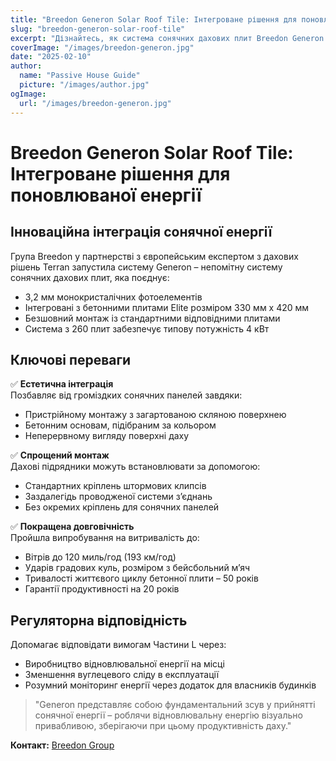```yaml
---
title: "Breedon Generon Solar Roof Tile: Інтегроване рішення для поновлюваної енергії в дахах"
slug: "breedon-generon-solar-roof-tile"
excerpt: "Дізнайтесь, як система сонячних дахових плит Breedon Generon інтегрує генерацію поновлюваної енергії із традиційною естетикою кровельних матеріалів."
coverImage: "/images/breedon-generon.jpg"
date: "2025-02-10"
author:
  name: "Passive House Guide"
  picture: "/images/author.jpg"
ogImage:
  url: "/images/breedon-generon.jpg"
---
```


# Breedon Generon Solar Roof Tile: Інтегроване рішення для поновлюваної енергії

## Інноваційна інтеграція сонячної енергії

Група Breedon у партнерстві з європейським експертом з дахових рішень Terran запустила систему Generon – непомітну систему сонячних дахових плит, яка поєднує:

- 3,2 мм монокристалічних фотоелементів
- Інтегровані з бетонними плитами Elite розміром 330 мм x 420 мм
- Безшовний монтаж із стандартними відповідними плитами
- Система з 260 плит забезпечує типову потужність 4 кВт

## Ключові переваги

✅ **Естетична інтеграція**  
Позбавляє від громіздких сонячних панелей завдяки:
- Пристрійному монтажу з загартованою скляною поверхнею
- Бетонним основам, підібраним за кольором
- Неперервному вигляду поверхні даху

✅ **Спрощений монтаж**  
Дахові підрядники можуть встановлювати за допомогою:
- Стандартних кріплень штормових клипсів
- Заздалегідь проводженої системи з’єднань
- Без окремих кріплень для сонячних панелей

✅ **Покращена довговічність**  
Пройшла випробування на витривалість до:
- Вітрів до 120 миль/год (193 км/год)
- Ударів градових куль, розміром з бейсбольний м’яч
- Тривалості життєвого циклу бетонної плити – 50 років
- Гарантії продуктивності на 20 років

## Регуляторна відповідність

Допомагає відповідати вимогам Частини L через:
- Виробництво відновлювальної енергії на місці
- Зменшення вуглецевого сліду в експлуатації
- Розумний моніторинг енергії через додаток для власників будинків

> "Generon представляє собою фундаментальний зсув у прийнятті сонячної енергії – роблячи відновлювальну енергію візуально привабливою, зберігаючи при цьому продуктивність даху."

**Контакт:** [Breedon Group](https://www.breedongroup.com)